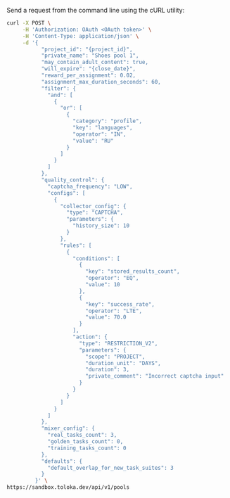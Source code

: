 Send a request from the command line using the cURL utility:

```bash
curl -X POST \
     -H 'Authorization: OAuth <OAuth token>' \
     -H 'Content-Type: application/json' \
     -d '{
           "project_id": "{project_id}",
           "private_name": "Shoes pool 1",
           "may_contain_adult_content": true,
           "will_expire": "{close_date}",
           "reward_per_assignment": 0.02,
           "assignment_max_duration_seconds": 60,
           "filter": {
             "and": [
               {
                 "or": [
                   {
                     "category": "profile",
                     "key": "languages",
                     "operator": "IN",
                     "value": "RU"
                   }
                 ]
               }
             ]
           },
           "quality_control": {
             "captcha_frequency": "LOW",
             "configs": [
               {
                 "collector_config": {
                   "type": "CAPTCHA",
                   "parameters": {
                     "history_size": 10
                   }
                 },
                 "rules": [
                   {
                     "conditions": [
                       {
                         "key": "stored_results_count",
                         "operator": "EQ",
                         "value": 10
                       },
                       {
                         "key": "success_rate",
                         "operator": "LTE",
                         "value": 70.0
                       }
                     ],
                     "action": {
                       "type": "RESTRICTION_V2",
                       "parameters": {
                         "scope": "PROJECT",
                         "duration_unit": "DAYS",
                         "duration": 3,
                         "private_comment": "Incorrect captcha input"
                       }
                     }
                   }
                 ]
               }
             ]
           },
           "mixer_config": {
             "real_tasks_count": 3,
             "golden_tasks_count": 0,
             "training_tasks_count": 0
           },
           "defaults": {
             "default_overlap_for_new_task_suites": 3
           }
         }' \
https://sandbox.toloka.dev/api/v1/pools
```